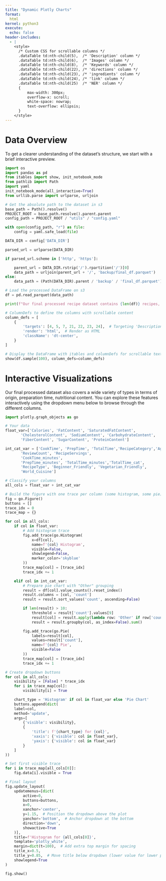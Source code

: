 ```yaml
---
title: "Dynamic Plotly Charts"
format:
  html
kernel: python3
execute: 
  echo: false
header-includes:
  - |
    <style>
      /* Custom CSS for scrollable columns */
      .dataTable td:nth-child(5),  /* 'Description' column */
      .dataTable td:nth-child(6),  /* 'Images' column */
      .dataTable td:nth-child(8),  /* 'Keywords' column */
      .dataTable td:nth-child(22), /* 'directions' column */
      .dataTable td:nth-child(23), /* 'ingredients' column */
      .dataTable td:nth-child(24), /* 'link' column */
      .dataTable td:nth-child(25)  /* 'NER' column */
      {
          max-width: 300px;
          overflow-x: scroll;
          white-space: nowrap;
          text-overflow: ellipsis;
      }
    </style>
---
```


# Data Overview

To get a clearer understanding of the dataset’s structure, we start with a brief interactive preview.

```python
import os
import pandas as pd
from itables import show, init_notebook_mode
from pathlib import Path
import yaml
init_notebook_mode(all_interactive=True)
from urllib.parse import urlparse, urljoin

# Get the absolute path to the dataset in s3
base_path = Path().resolve()
PROJECT_ROOT = base_path.resolve().parent.parent
config_path = PROJECT_ROOT / "utils" / "config.yaml"

with open(config_path, "r") as file:
    config = yaml.safe_load(file)

DATA_DIR = config['DATA_DIR']

parsed_url = urlparse(DATA_DIR)

if parsed_url.scheme in ['http', 'https']:  

    parent_url = DATA_DIR.rstrip('/').rpartition('/')[0]  
    data_path = urljoin(parent_url + '/', 'backup/final_df.parquet')
else:  
    data_path = (Path(DATA_DIR).parent / 'backup' / 'final_df.parquet').as_posix()

# Load the processed DataFrame on s3
df = pd.read_parquet(data_path)
```

```python
print(f"Our final processed recipe dataset contains {len(df)} recipes, each described by a wide range of characteristics reflected in the dataset's columns.")
```

```python
# ColumnDefs to define the columns with scrollable content
column_defs = [
    {
        'targets': [4, 5, 7, 21, 22, 23, 24],  # Targeting 'Description', 'Images', 'Keywords', 'directions', 'ingredients', 'link', 'NER'
        'render': 'html',  # Render as HTML
        'className': 'dt-center',  
    }
]

# Display the DataFrame with itables and columnDefs for scrollable text
show(df.sample(100), column_defs=column_defs)

```

# Interactive Visualizations

Our final processed dataset also covers a wide variety of types in terms of origin, preparation time, nutritional content. You can explore these features interactively using the dropdown menu below to browse through the different columns.

```python
import plotly.graph_objects as go

# Your data 
float_var=['Calories', 'FatContent', 'SaturatedFatContent',
       'CholesterolContent', 'SodiumContent', 'CarbohydrateContent',
       'FiberContent', 'SugarContent', 'ProteinContent']

int_cat_var = ['CookTime', 'PrepTime', 'TotalTime','RecipeCategory','AggregatedRating',
       'ReviewCount', 'RecipeServings',
       'CookTime_minutes',
       'PrepTime_minutes', 'TotalTime_minutes','TotalTime_cat',
       'RecipeType', 'Beginner_Friendly', 'Vegetarian_Friendly',
       'World_Cuisine']

# Classify your columns
all_cols = float_var + int_cat_var

# Build the figure with one trace per column (some histogram, some pie)
fig = go.Figure()
buttons = []
trace_idx = 0
trace_map = {}

for col in all_cols:
    if col in float_var:
        # Add histogram trace
        fig.add_trace(go.Histogram(
            x=df[col],
            name=f'{col} Histogram',
            visible=False,
            showlegend=False,
            marker_color='skyblue'
        ))
        trace_map[col] = [trace_idx]
        trace_idx += 1

    elif col in int_cat_var:
        # Prepare pie chart with "Other" grouping
        result = df[col].value_counts().reset_index()
        result.columns = [col, 'count']
        result = result.sort_values('count', ascending=False)

        if len(result) > 10:
            threshold = result['count'].values[9]
            result[col] = result.apply(lambda row: 'Other' if row['count'] < threshold else row[col], axis=1)
            result = result.groupby(col, as_index=False).sum()

        fig.add_trace(go.Pie(
            labels=result[col],
            values=result['count'],
            name=f'{col} Pie',
            visible=False
        ))
        trace_map[col] = [trace_idx]
        trace_idx += 1

# Create dropdown buttons
for col in all_cols:
    visibility = [False] * trace_idx
    for i in trace_map[col]:
        visibility[i] = True

    chart_type = 'Histogram' if col in float_var else 'Pie Chart'
    buttons.append(dict(
    label=col,
    method='update',
    args=[
        {'visible': visibility},
        {
            'title': f'{chart_type} for {col}',
            'xaxis': {'visible': col in float_var},
            'yaxis': {'visible': col in float_var}
        }
    ]
))

# Set first visible trace
for i in trace_map[all_cols[0]]:
    fig.data[i].visible = True

# Final layout
fig.update_layout(
    updatemenus=[dict(
        active=0,
        buttons=buttons,
        x=0,
        xanchor='center',
        y=1.15,  # Position the dropdown above the plot
        yanchor='bottom',  # Anchor dropdown at the bottom
        direction='down',
        showactive=True
    )],
    title=f'Histogram for {all_cols[0]}',
    template='plotly_white',
    margin=dict(t=100),  # Add extra top margin for spacing
    title_x=0.5,  
    title_y=0.85,  # Move title below dropdown (lower value for lower position)
    showlegend=True
)

fig.show()
```